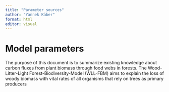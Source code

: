 ```yaml
---
title: "Parameter sources"
author: "Yannek Käber"
format: html
editor: visual
---
```


# Model parameters

The purpose of this document is to summarize existing knowledge about carbon fluxes from plant biomass through food webs in forests. The Wood-Litter-Light Forest-Biodiversity-Model (WLL-FBM) aims to explain the loss of woody biomass with vital rates of all organisms that rely on trees as primary producers

## 
